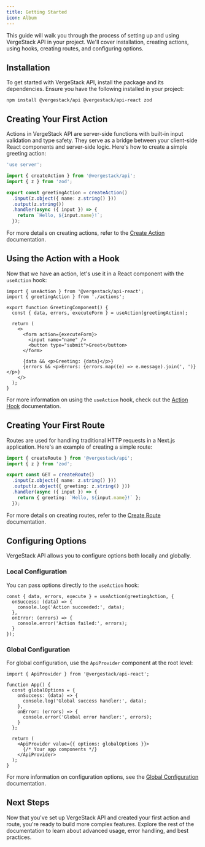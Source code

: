 ```yaml
---
title: Getting Started
icon: Album
---
```


This guide will walk you through the process of setting up and using VergeStack API in your project. We'll cover installation, creating actions, using hooks, creating routes, and configuring options.

## Installation

To get started with VergeStack API, install the package and its dependencies. Ensure you have the following installed in your project:

```package-install
npm install @vergestack/api @vergestack/api-react zod
```

## Creating Your First Action

Actions in VergeStack API are server-side functions with built-in input validation and type safety. They serve as a bridge between your client-side React components and server-side logic. Here's how to create a simple greeting action:

```typescript title="actions.ts"
'use server';

import { createAction } from '@vergestack/api';
import { z } from 'zod';

export const greetingAction = createAction()
  .input(z.object({ name: z.string() }))
  .output(z.string())
  .handler(async ({ input }) => {
    return `Hello, ${input.name}!`;
  });
```

For more details on creating actions, refer to the [Create Action](/docs/api/create-action) documentation.

## Using the Action with a Hook

Now that we have an action, let's use it in a React component with the `useAction` hook:

```tsx title="GreetingComponent.tsx"
import { useAction } from '@vergestack/api-react';
import { greetingAction } from './actions';

export function GreetingComponent() {
  const { data, errors, executeForm } = useAction(greetingAction);

  return (
    <>
      <form action={executeForm}>
        <input name="name" />
        <button type="submit">Greet</button>
      </form>

      {data && <p>Greeting: {data}</p>}
      {errors && <p>Errors: {errors.map((e) => e.message).join(', ')}</p>}
    </>
  );
}
```

For more information on using the `useAction` hook, check out the [Action Hook](/docs/api/action-hook) documentation.

## Creating Your First Route

Routes are used for handling traditional HTTP requests in a Next.js application. Here's an example of creating a simple route:

```typescript title="api/greeting.ts"
import { createRoute } from '@vergestack/api';
import { z } from 'zod';

export const GET = createRoute()
  .input(z.object({ name: z.string() }))
  .output(z.object({ greeting: z.string() }))
  .handler(async ({ input }) => {
    return { greeting: `Hello, ${input.name}!` };
  });
```

For more details on creating routes, refer to the [Create Route](/docs/api/create-route) documentation.

## Configuring Options

VergeStack API allows you to configure options both locally and globally.

### Local Configuration

You can pass options directly to the `useAction` hook:

```tsx
const { data, errors, execute } = useAction(greetingAction, {
  onSuccess: (data) => {
    console.log('Action succeeded:', data);
  },
  onError: (errors) => {
    console.error('Action failed:', errors);
  }
});
```

### Global Configuration

For global configuration, use the `ApiProvider` component at the root level:

```tsx title="App.tsx"
import { ApiProvider } from '@vergestack/api-react';

function App() {
  const globalOptions = {
    onSuccess: (data) => {
      console.log('Global success handler:', data);
    },
    onError: (errors) => {
      console.error('Global error handler:', errors);
    }
  };

  return (
    <ApiProvider value={{ options: globalOptions }}>
      {/* Your app components */}
    </ApiProvider>
  );
}
```

For more information on configuration options, see the [Global Configuration](/docs/api/global-configuration) documentation.

## Next Steps

Now that you've set up VergeStack API and created your first action and route, you're ready to build more complex features. Explore the rest of the documentation to learn about advanced usage, error handling, and best practices.
